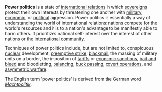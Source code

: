 '''Power politics''' is a state of [[international relations]] in which [[sovereignty|sovereign]]s protect their own interests by threatening one another with [[military]], [[economic]], or [[political]] aggression. Power politics is essentially a way of understanding the world of international relations: nations compete for the world's resources and it is to a nation's advantage to be manifestly able to harm others.  It prioritizes national self-interest over the interest of other nations or the [[international community]].  

Techniques of power politics include, but are not limited to, conspicuous [[nuclear warfare|nuclear]] development, [[preemptive strike]], [[blackmail]], the massing of military units on a border, the imposition of [[tariff]]s or [[economic sanction]]s, [[bait and bleed]] and bloodletting, [[balancing]], [[buck passing]], [[covert operation]]s, and [[asymmetric warfare]].

The English term 'power politics' is derived from the German word ''[[Machtpolitik]]''.